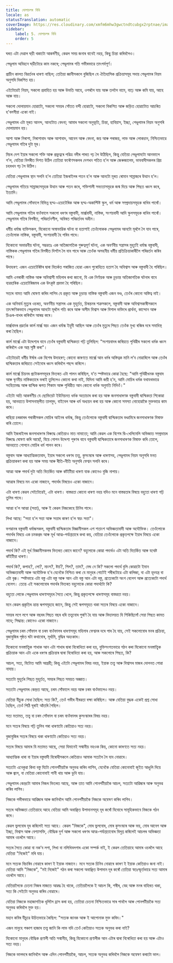 ```yaml
---
title: দোলাচলৰ বিধি
locale: as
statusTranslation: automatic
coverImage: https://res.cloudinary.com/xmfm6mhw3gwctndtcubgx2rptnae/image/upload/v1741354419/small_cover_la_gran_rebelion_28716e29d2.webp
sidebar:
    label: 5. দোলাচলৰ বিধি
    order: 5
---
```

ঘৰত এটা দেৱাল ঘড়ী থকাটো আকর্ষণীয়, কেৱল সময় জনাৰ বাবেই নহয়, কিছু চিন্তা কৰিবলৈও।

পেণ্ডুলাম অবিহনে ঘড়ীটোৱে কাম নকৰে; পেণ্ডুলামৰ গতি গভীৰভাৱে তাৎপর্যপূর্ণ।

প্রাচীন কালত বিৱর্তনৰ ধাৰণা নাছিল; তেতিয়া জ্ঞানীসকলে বুজিছিল যে ঐতিহাসিক প্রক্রিয়াসমূহ সদায় পেণ্ডুলামৰ নিয়ম অনুসৰি বিকশিত হয়।

এইটোৱেই নিয়ম, সকলো প্রবাহিত হয় আৰু উভতি আহে, ওপৰলৈ যায় আৰু তললৈ নামে, বাঢ়ে আৰু কমি যায়, আহে আৰু যায়।

সকলো দোলায়মান হোৱাটো, সকলো সময়ৰ সোঁতত বন্দী হোৱাটো, সকলো বিকশিত আৰু জড়িত হোৱাটোত আচৰিত হ'বলগীয়া একো নাই।

পেণ্ডুলামৰ এটা মূৰত আনন্দ, আনটোত বেদনা; আমাৰ সকলো অনুভূতি, চিন্তা, হাবিয়াস, ইচ্ছা, পেণ্ডুলামৰ নিয়ম অনুসৰি দোলায়মান হয়।

আশা আৰু নিৰাশা, নিৰাশাবাদ আৰু আশাবাদ, আবেগ আৰু বেদনা, জয় আৰু পৰাজয়, লাভ আৰু লোকচান, নিশ্চিতভাৱে পেণ্ডুলামৰ গতিৰ দুটা মূৰ।

মিচৰ দেশ ইয়াৰ সকলো শক্তি আৰু প্রভুত্বৰে পৱিত্ৰ নদীৰ পাৰত গঢ় লৈ উঠিছিল, কিন্তু যেতিয়া পেণ্ডুলামটো আনফালে গ’ল, যেতিয়া বিপৰীত দিশত উঠিল তেতিয়া ফৰৌণসকলৰ দেশখন পতিত হ’ল আৰু জেৰুজালেম, ভাববাদীসকলৰ প্রিয় চহৰখন গঢ় লৈ উঠিল।

যেতিয়া পেণ্ডুলামৰ স্থান সলনি হ’ল তেতিয়া ইজৰাইলৰ পতন হ’ল আৰু আনটো মূৰত ৰোমান সাম্রাজ্যৰ উত্থান হ’ল।

পেণ্ডুলামৰ গতিয়ে সাম্রাজ্যসমূহক উত্থান আৰু পতন কৰে, শক্তিশালী সভ্যতাসমূহক জন্ম দিয়ে আৰু পিছত ধ্বংস কৰে, ইত্যাদি।

আমি পেণ্ডুলামৰ সোঁফালে বিভিন্ন ছদ্ম-এচোটেৰিক আৰু ছদ্ম-অকাল্টিষ্ট স্কুল, ধর্ম আৰু সম্প্ৰদায়সমূহক ৰাখিব পাৰোঁ।

আমি পেণ্ডুলামৰ গতিৰ বাওঁফালে সকলো ধৰণৰ বস্তুবাদী, মার্ক্সবাদী, নাস্তিক, সংশয়বাদী আদি স্কুলসমূহক ৰাখিব পাৰোঁ। পেণ্ডুলামৰ গতিৰ বিপৰীত, পৰিৱর্তনশীল, অবিৰত পৰিৱৰ্তনৰ অধীন।

ধর্মীয় ধর্মান্ধ ব্যক্তিসকল, যিকোনো অস্বাভাৱিক ঘটনা বা হতাশাই তেওঁলোকক পেণ্ডুলামৰ আনটো মূৰলৈ লৈ যাব পাৰে, তেওঁলোক নাস্তিক, বস্তুবাদী, সংশয়বাদী হৈ পৰিব পাৰে।

যিকোনো অভাৱনীয় ঘটনা, সম্ভৱতঃ এক অতিজাগতিক গুৰুত্বপূর্ণ ঘটনা, এক অবর্ণনীয় সন্ত্রাসৰ মুহূর্তই ধর্মান্ধ বস্তুবাদী, নাস্তিকক পেণ্ডুলামৰ গতিৰ বিপৰীত দিশলৈ লৈ যাব পাৰে আৰু তেওঁক অসহনীয় ধর্মীয় প্রতিক্রিয়াকাৰীলৈ পৰিৱর্তন কৰিব পাৰে।

উদাহৰণ: এজন এচোটেৰিষ্টৰ দ্বাৰা বিতৰ্কত পৰাজিত হোৱা এজন পুৰোহিতে হতাশ হৈ অবিশ্বাস আৰু বস্তুবাদী হৈ পৰিছিল।

আমি এগৰাকী নাস্তিক আৰু অবিশ্বাসী মহিলাৰ কথা জানো, যি এক নির্ণায়ক আৰু চূড়ান্ত অতিজাগতিক ঘটনাৰ বাবে ব্যৱহাৰিক এচোটেৰিজমৰ এক উৎকৃষ্ট প্রবক্তা হৈ পৰিছিল।

সত্যৰ নামত আমি ঘোষণা কৰিব লাগিব যে প্রকৃত আৰু চূড়ান্ত নাস্তিক বস্তুবাদী এজন ভণ্ড, তেওঁৰ কোনো অস্তিত্ব নাই।

এক অনিবার্য মৃত্যুৰ ওচৰত, অবর্ণনীয় সন্ত্রাসৰ এক মুহূর্তত, চিৰন্তনৰ শত্রুসকলে, বস্তুবাদী আৰু অবিশ্বাসকাৰীসকলে তাৎক্ষণিকভাবে পেণ্ডুলামৰ আনটো মূৰলৈ গতি কৰে আৰু অসীম বিশ্বাস আৰু বিশাল ভক্তিৰে প্রার্থনা, কান্দোন আৰু চিঞৰ-বাখৰ কৰিবলৈ আৰম্ভ কৰে।

মার্ক্সবাদৰ প্রৱৰ্তক কাৰ্ল মার্ক্স স্বয়ং এজন ধর্মান্ধ ইহুদী আছিল আৰু তেওঁৰ মৃত্যুৰ পিছত তেওঁক মুখ্য ৰব্বিৰ দৰে সমাধিস্থ কৰা হৈছিল।

কাৰ্ল মার্ক্সে এটা উদ্দেশ্যৰ বাবে তেওঁৰ বস্তুবাদী দ্বান্দ্বিকতা গঢ়ি তুলিছিল: "সংশয়বাদৰ জৰিয়তে পৃথিৱীৰ সকলো ধর্মক ধ্বংস কৰিবলৈ এক অস্ত্ৰ সৃষ্টি কৰা"।

এইটোৱেই ধর্মীয় ঈর্ষাৰ এক বিশেষ উদাহৰণ; কোনো কাৰণতে মার্ক্সে আন ধর্মৰ অস্তিত্বক মানি ল’ব নোৱাৰিলে আৰু তেওঁৰ দ্বান্দ্বিকতাৰ জৰিয়তে সেইবোৰ ধ্বংস কৰিবলৈ পছন্দ কৰিলে।

কাৰ্ল মার্ক্সে চিয়নৰ প্রটোকলসমূহৰ ভিতৰত এটা পালন কৰিছিল, য’ত স্পষ্টভাৱে কোৱা হৈছে: "আমি পৃথিৱীখনক বস্তুবাদ আৰু ঘৃণনীয় নাস্তিকতাৰে ভৰাই তুলিলেও কোনো কথা নাই, যিদিনা আমি জয়ী হ’ম, আমি মোচিৰ ধর্মক যথাযথভাৱে সংহিতাবদ্ধ আৰু দ্বান্দ্বিক ৰূপত শিকাম আৰু পৃথিৱীত আন কোনো ধর্মক অনুমতি নিদিওঁ।"

এইটো অতি আকর্ষণীয় যে ছোভিয়েট ইউনিয়নত ধর্মক অত্যাচাৰ কৰা হয় আৰু জনসাধাৰণক বস্তুবাদী দ্বান্দ্বিকতা শিকোৱা হয়, আনহাতে উপাসনাস্থলীত তালমুদ, বাইবেল আৰু ধর্ম অধ্যয়ন কৰা হয় আৰু কোনো সমস্যা নোহোৱাকৈ মুক্তভাৱে কাম কৰে।

ৰাছিয়া চৰকাৰৰ গৰাকীসকল মোচিৰ আইনৰ ধর্মান্ধ, কিন্তু তেওঁলোকে বস্তুবাদী দ্বান্দ্বিকতাৰ ভণ্ডামিৰে জনসাধাৰণক বিষাক্ত কৰি তোলে।

আমি ইজৰাইলৰ জনসাধাৰণৰ বিৰুদ্ধে কেতিয়াও মাত নামাতো; আমি কেৱল এক বিশেষ দ্বি-খেলিমেলি অভিজাত সম্প্রদায়ৰ বিৰুদ্ধে ঘোষণা কৰি আছোঁ, যিয়ে গোপন উদ্দেশ্য পূৰণৰ বাবে বস্তুবাদী দ্বান্দ্বিকতাৰে জনসাধাৰণক বিষাক্ত কৰি তোলে, আনহাতে গোপনে মোচিৰ ধর্ম পালন কৰে।

বস্তুবাদ আৰু আধ্যাত্মিকতাবাদ, ইয়াৰ সকলো ধৰণৰ তত্ত্ব, কুসংস্কাৰ আৰু ধাৰণাসহ, পেণ্ডুলামৰ নিয়ম অনুসৰি মনত প্রক্রিয়াকৰণ কৰা হয় আৰু সময় আৰু ৰীতি-নীতি অনুসৰি ফেশ্বন সলনি কৰে।

আত্মা আৰু পদার্থ দুটা অতি বিতর্কিত আৰু কাঁইটীয়া ধাৰণা যাক কোনেও বুজি নাপায়।

আত্মাৰ বিষয়ে মন একো নাজানে, পদার্থৰ বিষয়েও একো নাজানে।

এটা ধাৰণা কেৱল সেইটোৱেই, এটা ধাৰণা। বাস্তৱতা কোনো ধাৰণা নহয় যদিও মনে বাস্তৱতাৰ বিষয়ে বহুতো ধাৰণা গঢ়ি তুলিব পাৰে।

আত্মা হ’ল আত্মা (সত্তা), আৰু ই কেৱল নিজকেহে চিনিব পাৰে।

লিখা আছে: "সত্তা হ’ল সত্তা আৰু সত্তাৰ কাৰণ হ’ল স্বয়ং সত্তা"।

ভগৱানৰ বস্তুবাদী ধর্মান্ধসকল, বস্তুবাদী দ্বান্দ্বিকতাৰ বিজ্ঞানীসকল এশ শতাংশ অভিজ্ঞতাবাদী আৰু অযৌক্তিক। তেওঁলোকে পদার্থৰ বিষয়ে এক চমকপ্রদ আৰু মূৰ্খ আত্ম-পৰ্যাপ্ততাৰে কথা কয়, যেতিয়া তেওঁলোকে প্রকৃতপক্ষে ইয়াৰ বিষয়ে একো নাজানে।

পদার্থ কি? এই মূৰ্খ বিজ্ঞানীসকলৰ ভিতৰত কোনে জানে? বহুলোকে কোৱা পদার্থও এটা অতি বিতর্কিত আৰু যথেষ্ট কাঁইটীয়া ধাৰণা।

পদার্থ কি?, কপাহ?, লো?, মাংস?, ষ্টার্চ?, শিল?, তাম?, মেঘ নে কি? সকলো পদার্থ বুলি কোৱাটো ইমান অভিজ্ঞতাবাদী আৰু অযৌক্তিক হ’ব যেনেকৈ নিশ্চিত কৰা যে মানুহৰ গোটেই শৰীৰটোৱে এটা কলিজা, বা এটা হৃদযন্ত্ৰ বা এটা বৃক্ক। স্পষ্টভাৱে এটা বস্তু এটা বস্তু আৰু আন এটা বস্তু আন এটা বস্তু, প্রত্যেকটো অংগ বেলেগ আৰু প্রত্যেকটো পদার্থ বেলেগ। তেন্তে এই সকলোবোৰ পদার্থৰ ভিতৰত বহুলোকে কোৱা পদার্থটো কি?

বহুতো লোকে পেণ্ডুলামৰ ধাৰণাসমূহৰ সৈতে খেলে, কিন্তু প্রকৃতপক্ষে ধাৰণাসমূহ বাস্তৱতা নহয়।

মনে কেৱল প্রকৃতিৰ ভ্ৰান্ত ৰূপসমূহহে জানে, কিন্তু সেই ৰূপসমূহত থকা সত্যৰ বিষয়ে একো নাজানে।

সময়ৰ লগে লগে আৰু বছৰৰ পিছত বছৰ ধৰি তত্ত্ববোৰ পুৰণি হৈ যায় আৰু বিদ্যালয়ত যি শিকিছিলোঁ সেয়া পিছত কামত নাহে; সিদ্ধান্ত: কোনেও একো নাজানে।

পেণ্ডুলামৰ চৰম সোঁফাল বা চৰম বাওঁফালৰ ধাৰণাসমূহ মহিলাৰ ফেশ্বনৰ দৰে পাৰ হৈ যায়, সেই সকলোবোৰ মনৰ প্রক্রিয়া, বুজাবুজিৰ পৃষ্ঠত ঘটা কথাবোৰ, মূৰ্খামি, বুদ্ধিৰ অহংকাৰ।

যিকোনো মনস্তাত্ত্বিক শাখাক আন এটা শাখাৰ দ্বাৰা বিৰোধিতা কৰা হয়, যুক্তিসংগতভাৱে গঠন কৰা যিকোনো মনস্তাত্ত্বিক প্রক্রিয়াক আন এটা একে ধৰণৰ প্রক্রিয়াৰ দ্বাৰা বিৰোধিতা কৰা হয়, আৰু সকলোৰে পিছত, কি?

আচল, সত্য, যিটোত আমি আগ্রহী; কিন্তু এইটো পেণ্ডুলামৰ বিষয় নহয়, ইয়াক তত্ত্ব আৰু বিশ্বাসৰ মাজৰ দোলনত পোৱা নাযায়।

সত্যটো মুহূৰ্তৰ পিছত মুহূৰ্তত, সময়ৰ পিছত সময়ত অজ্ঞাত।

সত্যটো পেণ্ডুলামৰ কেন্দ্রত আছে, চৰম সোঁফালে নহয় আৰু চৰম বাওঁফালেও নহয়।

যেতিয়া যীচুক সোধা হৈছিল: সত্য কি?, তেওঁ গভীৰ নীৰৱতা ৰক্ষা কৰিছিল। আৰু যেতিয়া বুদ্ধক একেই প্রশ্ন সোধা হৈছিল, তেওঁ পিঠি ঘূৰাই আঁতৰি গৈছিল।

সত্য মতামত, তত্ত্ব বা চৰম সোঁফাল বা চৰম বাওঁফালৰ কুসংস্কাৰৰ বিষয় নহয়।

মনে সত্যৰ বিষয়ে গঢ়ি তুলিব পৰা ধাৰণাটো কেতিয়াও সত্য নহয়।

বুজাবুজিৰ সত্যৰ বিষয়ে থকা ধাৰণাটো কেতিয়াও সত্য নহয়।

সত্যৰ বিষয়ে আমাৰ যি মতামত আছে, সেয়া যিমানেই সন্মানীয় নহওক কিয়, কোনো কাৰণতে সত্য নহয়।

আধ্যাত্মিক ধাৰা বা ইয়াৰ বস্তুবাদী বিৰোধীসকলে কেতিয়াও আমাক সত্যলৈ লৈ যাব নোৱাৰে।

সত্যটো এনেকুৱা কিবা বস্তু যিটো পোনপটীয়াকৈ অনুভৱ কৰিব লাগিব, যেনেকৈ যেতিয়া কোনোবাই জুইত আঙুলি দিয়ে আৰু জ্বলে, বা যেতিয়া কোনোবাই পানী খায় আৰু ডুবি যায়।

পেণ্ডুলামৰ কেন্দ্রটো আমাৰ নিজৰ ভিতৰত আছে, আৰু তাত আমি পোনপটীয়াকৈ আচল, সত্যটো আৱিষ্কাৰ আৰু অনুভৱ কৰিব লাগিব।

নিজকে গভীৰভাৱে আৱিষ্কাৰ আৰু জানিবলৈ আমি পোনপটীয়াকৈ নিজকে অন্বেষণ কৰিব লাগিব।

সত্যৰ অভিজ্ঞতা তেতিয়াহে আহে যেতিয়া আমি অবাঞ্ছিত উপাদানসমূহ দূৰ কৰোঁ যিবোৰে সামূহিকভাবে নিজকে গঠন কৰে।

কেৱল ভুলবোৰ দূৰ কৰিলেই সত্য আহে। কেৱল "নিজকে", মোৰ ভুলবোৰ, মোৰ কুসংস্কাৰ আৰু ভয়, মোৰ আবেগ আৰু ইচ্ছা, বিশ্বাস আৰু বেশ্যাসক্তি, বৌদ্ধিক দুর্গ আৰু সকলো ধৰণৰ আত্ম-পৰ্যাপ্ততাবোৰ বিলুপ্ত কৰিলেই আচলৰ অভিজ্ঞতা আমাৰ ওচৰলৈ আহে।

সত্যৰ সৈতে কোৱা বা নক’ব লগা, লিখা বা নলিখিবলগাৰ একো সম্পর্ক নাই, ই কেৱল তেতিয়াহে আমাৰ ওচৰলৈ আহে যেতিয়া "নিজেই" মৰি যায়।

মনে সত্যক বিচাৰিব নোৱাৰে কাৰণ ই ইয়াক নাজানে। মনে সত্যক চিনিব নোৱাৰে কাৰণ ই ইয়াক কেতিয়াও জনা নাই। যেতিয়া আমি "নিজকে", "মই নিজেই" গঠন কৰা সকলো অবাঞ্ছিত উপাদান দূৰ কৰোঁ তেতিয়া স্বতঃস্ফূর্তভাৱে সত্য আমাৰ ওচৰলৈ আহে।

যেতিয়ালৈকে চেতনা নিজৰ মাজতে আৱদ্ধ হৈ থাকে, তেতিয়ালৈকে ই আচল কি, শৰীৰ, স্নেহ আৰু মনৰ বাহিৰত থকা, সত্য কি সেইটো অনুভৱ কৰিব নোৱাৰে।

যেতিয়া নিজকে মহাজাগতিক ধূলিলৈ হ্ৰাস কৰা হয়, তেতিয়া চেতনা নিশ্চিতভাৱে সাৰ পাবলৈ আৰু পোনপটীয়াকৈ সত্য অনুভৱ কৰিবলৈ মুক্ত হয়।

মহান কবিৰ যীচুৱে উচিতভাৱে কৈছিল: "সত্যক জানক আৰু ই আপোনাক মুক্ত কৰিব।"

এজন মানুহে পঞ্চাশ হাজাৰ তত্ত্ব জানি কি লাভ যদি তেওঁ কেতিয়াও সত্যক অনুভৱ কৰা নাই?

যিকোনো মানুহৰ বৌদ্ধিক প্রণালী অতি সন্মানীয়, কিন্তু যিকোনো প্রণালীক আন এটাৰ দ্বাৰা বিৰোধিতা কৰা হয় আৰু এটাও সত্য নহয়।

নিজকে ভালদৰে জানিবলৈ আৰু এদিন পোনপটীয়াকৈ, আচল, সত্যক অনুভৱ কৰিবলৈ নিজকে অন্বেষণ কৰাটো ভাল।
